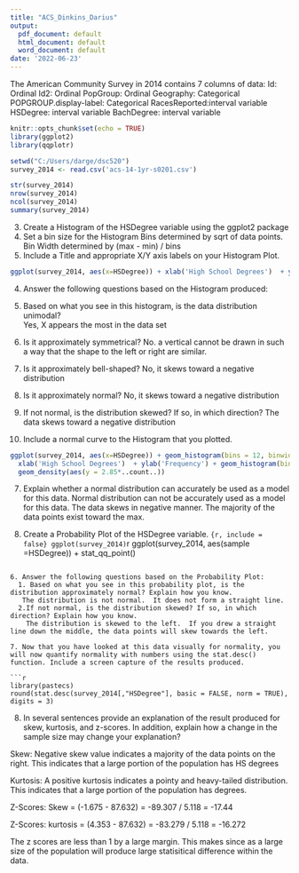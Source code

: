 ---
title: "ACS_Dinkins_Darius"
output:
  pdf_document: default
  html_document: default
  word_document: default
date: '2022-06-23'
---
The American Community Survey in 2014 contains 7 columns of data:
Id: Ordinal
Id2: Ordinal 
PopGroup: Ordinal
Geography: Categorical
POPGROUP.display-label: Categorical
RacesReported:interval variable
HSDegree: interval variable
BachDegree: interval variable
```{r setup, include=FALSE}
knitr::opts_chunk$set(echo = TRUE)
library(ggplot2)
library(qqplotr)

setwd("C:/Users/darge/dsc520")
survey_2014 <- read.csv('acs-14-1yr-s0201.csv')

str(survey_2014)
nrow(survey_2014)
ncol(survey_2014)
summary(survey_2014)
```
3. Create a Histogram of the HSDegree variable using the ggplot2 package
  1. Set a bin size for the Histogram
     Bins determined by sqrt of data points.  Bin Width determined by (max - min) / bins
  2. Include a Title and appropriate X/Y axis labels on your Histogram Plot.
  
```{r histogram, include=FALSE}
ggplot(survey_2014, aes(x=HSDegree)) + xlab('High School Degrees')  + ylab('Frequency') + geom_histogram(bins = 12, binwidth = 2.85)  

```

4. Answer the following questions based on the Histogram produced:
  1. Based on what you see in this histogram, is the data distribution unimodal?  
      Yes, X appears the most in the data set
      
  2. Is it approximately symmetrical? 
     No. a vertical cannot be drawn in such a way that the shape to the left or right are similar.
     
  3. Is it approximately bell-shaped?
     No, it skews toward a negative distribution
     
  4. Is it approximately normal?
     No, it skews toward a negative distribution
     
  5. If not normal, is the distribution skewed? If so, in which direction?
     The data skews toward a negative distribution
     
  6. Include a normal curve to the Histogram that you plotted.
  
```{r } 
  
ggplot(survey_2014, aes(x=HSDegree)) + geom_histogram(bins = 12, binwidth = 2.85) +
  xlab('High School Degrees')  + ylab('Frequency') + geom_histogram(bins = 12, binwidth = 2.85)  +
  geom_density(aes(y = 2.85*..count..))

```
  
  
  7. Explain whether a normal distribution can accurately be used as a model for this data.
      Normal distribution can not be accurately used as a model for this data.  The data skews in negative manner.  The majority of the data points exist toward the max.
      
5. Create a Probability Plot of the HSDegree variable.
```{r, include = false} ggplot(survey_2014)
```{r}
ggplot(survey_2014, aes(sample =HSDegree)) + stat_qq_point() 

```

6. Answer the following questions based on the Probability Plot:
  1. Based on what you see in this probability plot, is the distribution approximately normal? Explain how you know.
   The distribution is not normal.  It does not form a straight line.
  2.If not normal, is the distribution skewed? If so, in which direction? Explain how you know.
    The distribution is skewed to the left.  If you drew a straight line down the middle, the data points will skew towards the left.  

7. Now that you have looked at this data visually for normality, you will now quantify normality with numbers using the stat.desc() function. Include a screen capture of the results produced.
    
```{r}
library(pastecs)
round(stat.desc(survey_2014[,"HSDegree"], basic = FALSE, norm = TRUE), digits = 3)
```
8. In several sentences provide an explanation of the result produced for skew, kurtosis, and z-scores. In addition, explain how a change in the sample size may change your explanation?

Skew:  Negative skew value indicates a majority of the data points on the right.  This indicates that a large portion of the population has HS degrees

Kurtosis: A positive kurtosis indicates a pointy and heavy-tailed distribution.  This indicates that a large portion of the population has degrees.

Z-Scores: Skew = (-1.675 - 87.632) = -89.307 / 5.118 = -17.44

Z-Scores: kurtosis = (4.353 - 87.632) = -83.279 / 5.118 = -16.272

The z scores are less than 1 by a large margin.  This makes since as a large size of the population will produce large statisitical difference within the data.

